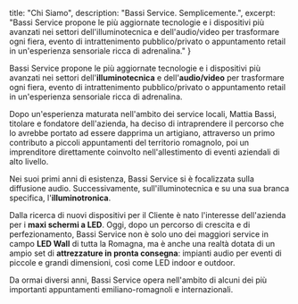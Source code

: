   title: "Chi Siamo",
  description: "Bassi Service. Semplicemente.",
  excerpt: "Bassi Service propone le più aggiornate tecnologie e i dispositivi più avanzati nei settori dell'illuminotecnica e dell'audio/video per trasformare ogni fiera, evento di intrattenimento pubblico/privato o appuntamento retail in un'esperienza sensoriale ricca di adrenalina."
}

Bassi Service propone le più aggiornate tecnologie e i dispositivi più avanzati nei settori dell'**illuminotecnica** e dell'**audio/video** per trasformare ogni fiera, evento di intrattenimento pubblico/privato o appuntamento retail in un'esperienza sensoriale ricca di adrenalina.

Dopo un'esperienza maturata nell'ambito dei service locali, Mattia Bassi, titolare e fondatore dell'azienda, ha deciso di intraprendere il percorso che lo avrebbe portato ad essere dapprima un artigiano, attraverso un primo contributo a piccoli appuntamenti del territorio romagnolo, poi un imprenditore direttamente coinvolto nell'allestimento di eventi aziendali di alto livello.

Nei suoi primi anni di esistenza, Bassi Service si è focalizzata sulla diffusione audio. Successivamente, sull'illuminotecnica e su una sua branca specifica, l'**illuminotronica**.

Dalla ricerca di nuovi dispositivi per il Cliente è nato l'interesse dell'azienda per i **maxi schermi a LED**.
Oggi, dopo un percorso di crescita e di perfezionamento, Bassi Service non è solo uno dei maggiori service in campo **LED Wall** di tutta la Romagna, ma è anche una realtà dotata di un ampio set di **attrezzature in pronta consegna**: impianti audio per eventi di piccole e grandi dimensioni, così come LED indoor e outdoor.

Da ormai diversi anni, Bassi Service opera nell'ambito di alcuni dei più importanti appuntamenti emiliano-romagnoli e internazionali.